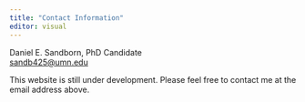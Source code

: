 ```yaml
---
title: "Contact Information"
editor: visual
---
```


Daniel E. Sandborn, PhD Candidate\
[sandb425\@umn.edu](mailto:%20sandb425@umn.edu)\

This website is still under development.  Please feel free to contact me at the email address above.